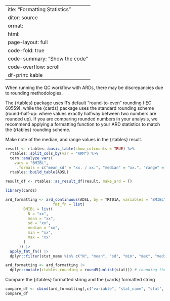  ---
title: "Formatting Statistics"
editor: source
format: 
  html:
    page-layout: full
    code-fold: true
    code-summary: "Show the code"
    code-overflow: scroll 
    df-print: kable
---

When running the QC workflow with ARDs, there may be discrepancies due to rounding methodologies. 

The {rtables} package uses R's default "round-to-even" rounding (IEC 60559), while the {cards} package uses the standard rounding scheme (round-half-up: where values exactly halfway between two numbers are rounded up). If you are comparing rounded numbers in your analysis, we recommend applying a formatting function to your ARD statistics to match the {rtables} rounding scheme.


Make note of the median, and range values in the {rtables} result.
```r
result <- rtables::basic_table(show_colcounts = TRUE) %>%
  rtables::split_cols_by(var = "ARM") %>%
  tern::analyze_vars(
    vars = "BMIBL",
     .formats = c("mean_sd" = "xx. / xx.", "median" = "xx.", "range" = "(xx., xx.)")) %>% # rounding stats to whole numbers
  rtables::build_table(ADSL)

result_df <- rtables::as_result_df(result, make_ard = T)
```

```r
library(cards)

ard_formatting <- ard_continuous(ADSL, by = TRT01A, variables = "BMIBL",
                     fmt_fn = list(
        BMIBL = list(
          N = "xx",
          mean = "xx",
          sd = "xx",
          median = "xx",
          min = "xx",
          max = "xx"
        )
      )) |>
  apply_fmt_fn() |>
  dplyr::filter(stat_name %in% c("N", "mean", "sd", "min", "max", "median"))

ard_formatting <- ard_formatting |>
  dplyr::mutate(rtables_rounding = round5(unlist(stat))) # rounding the stats using the `round5` function

```

Compare the {rtables} formatted string and the {cards} formatted string
```r
compare_df <- cbind(ard_formatting[,c("variable", "stat_name", "stat", "stat_fmt")], result_df[,"stat_string"])
compare_df
```

